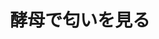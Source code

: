﻿---
title: "酵母で匂いを見る"
category: "生命理工学院"
vol: 81
interviewee: "長田 俊哉"
url: "https://search.star.titech.ac.jp/titech-ss/pursuer.act?event=outside&key_rid=1000016027&lang=jp"
tags: ["言葉","匂い","センサー","製作","理念"]
pdf: "81-1-nagata.pdf"
career: ""
preface: "長田研究室では酵母を使った匂い・フェロモンのセンサーを製作している。匂いといえばとても身近なものであり、フェロモンという言葉も聞いたことのある人は多いのではないだろうか。本稿では、そもそも匂い・フェロモンとは何であるかという基本的な知識から、長田研究室の研究や先生の理念までを紹介していく。"
---
